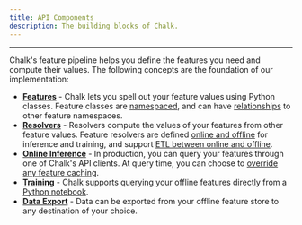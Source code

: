 ```yaml
---
title: API Components
description: The building blocks of Chalk.
---
```


---

Chalk's feature pipeline helps you define the features you need and compute their values.
The following concepts are the foundation of our implementation:

- **[Features](/docs/features)** - Chalk lets you spell out your feature
  values using Python classes. Feature classes are [namespaced](/docs/features#namespacing), and can have
  [relationships](/docs/has-one) to other feature namespaces.
- **[Resolvers](/docs/resolver-overview)** - Resolvers compute the values
  of your features from other feature values. Feature resolvers are defined
  [online and offline](/docs/resolver-online-offline) for inference and training,
  and support [ETL between online and offline](/docs/reverse-etl).
- **[Online Inference](/docs/query-basics)** - In production, you can query
  your features through one of Chalk's API clients. At query time, you can choose
  to [override any feature caching](/docs/query-caching).
- **[Training](/docs/temporal-consistency)** - Chalk supports querying your
  offline features directly from a [Python notebook](/docs/query-offline).
- **[Data Export](/docs/sinks)** - Data can be exported from your offline
  feature store to any destination of your choice.
